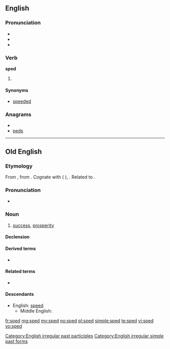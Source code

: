 ==English==

===Pronunciation===
* {{IPA|/spɛd/}}<!--, {{SAMPA|/'/}} please fix this-->
* {{audio|En-us-sped.ogg|Audio (US)}}
* {{rhymes|ɛd}}

===Verb===
'''sped'''

# {{past of|speed}}

====Synonyms====
* [[speeded]]

===Anagrams===
* {{alphagram|deps}}
* [[peds#English|peds]]

[[Category:English irregular past participles]]
[[Category:English irregular simple past forms]]
----

==Old English==

===Etymology===
From {{proto|Germanic|spōdiz||spēdiz|prosperity, success|lang=ang}}, from {{proto|Indo-European|spē-/sphē-|to succeed, turn out well|lang=ang}}.  Cognate with {{osx}} {{term|spod|spōd|success, prosperity|lang=osx}} ({{nl}} {{term|spoed|lang=nl}}), {{goh}} {{term|spuot||success, progress, being|lang=goh}}. Related to {{l|ang|spowan|spōwan}}.

===Pronunciation===
* {{IPA|/speːd/|lang=ang}}

===Noun===
{{ang-noun|head=spēd|g=f}}

# [[success]], [[prosperity]]

====Declension====
{{ang-decl-noun|spēd|spēde|spēd|spēde|spēde|spēda|spēde|spēdum}}

====Derived terms====
* {{l|ang|spedig|spēdiġ|sc=Latinx}}

====Related terms====
* {{l|ang|spedan|spēdan}}

====Descendants====
* English: [[speed]]
** Middle English: {{l|enm|spede}}

[[fr:sped]]
[[mg:sped]]
[[my:sped]]
[[no:sped]]
[[pl:sped]]
[[simple:sped]]
[[te:sped]]
[[vi:sped]]
[[vo:sped]]
